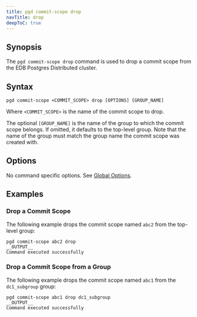 ```yaml
---
title: pgd commit-scope drop
navTitle: drop
deepToC: true
---
```


## Synopsis

The `pgd commit-scope drop` command is used to drop a commit scope from the EDB Postgres Distributed cluster.

## Syntax

```plaintext
pgd commit-scope <COMMIT_SCOPE> drop [OPTIONS] [GROUP_NAME]
```

Where `<COMMIT_SCOPE>` is the name of the commit scope to drop.

The optional `[GROUP_NAME]` is the name of the group to which the commit scope belongs. If omitted, it defaults to the top-level group. Note that the name of the group must match the group name the commit scope was created with.

## Options

No command specific options. See [Global Options](/pgd/latest/cli/command_ref/#global-options).

## Examples

### Drop a Commit Scope

The following example drops the commit scope named `abc2` from the top-level group:

```shell
pgd commit-scope abc2 drop
__OUTPUT__
Command executed successfully
```

### Drop a Commit Scope from a Group

The following example drops the commit scope named `abc1` from the `dc1_subgroup` group:

```shell
pgd commit-scope abc1 drop dc1_subgroup
__OUTPUT__
Command executed successfully
```
